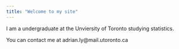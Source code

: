 ```yaml
---
title: "Welcome to my site"
---
```


I am a undergraduate at the Unviersity of Toronto studying statistics.

You can contact me at adrian.ly@mail.utoronto.ca